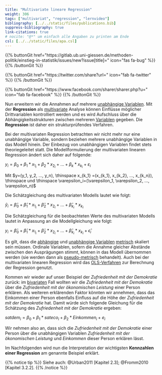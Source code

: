 ```yaml
---
title: "Multivariate lineare Regression"
weight: 306
tags: ["multivariat", "regression", "lernvideo"]
bibliography: [../../static/files/publications.bib]
suppress-bibliography: true
link-citations: true
# nocite: "@*" um einfach alle Angaben zu printen am Ende
csl: [../../static/files/apa.csl]
---
```


{{% buttonGit href=\"https\:\/\/gitlab.ub.uni-giessen.de\/methoden-politik\/einstieg-in-statistik\/issues\/new?issue[title]=\" icon=\"fas fa-bug\" %}} {{% /buttonGit %}} 

{{% buttonGit href=\"https\:\/\/twitter.com\/share?url=\" icon=\"fab fa-twitter\" %}} {{% /buttonGit %}}

{{% buttonGit href=\"https\:\/\/www.facebook.com\/sharer\/sharer.php?u=\" icon=\"fab fa-facebook\" %}} {{% /buttonGit %}}

Nun erweitern wir die Annahmen auf mehrere [unabhängige Variablen](../../glossar/unabhaengigevariable/index.html). Mit der **Regression** als [multivariate](../../glossar/multivariat/index.html) Analyse können Einflüsse möglicher Drittvariablen kontrolliert werden und es wird Aufschluss über die Abhängigkeitsstrukturen zwischen mehreren [Variablen](../../glossar/variable/index.html) gegeben. Die **Regression** ist daher ein strukturprüfendes Verfahren.

Bei der multivariaten Regression betrachten wir nicht mehr nur eine unabhängige Variable, sondern beziehen mehrere unabhängige Variablen in das Modell hinein. Der Einbezug von unabhängigen Variablen findet stets theoriegeleitet statt. Die Modellformulierung der multivariaten linearen Regression ändert sich daher auf folgende:

$y_i = \beta_0 + \beta_1 \ast x_{1_i} + \beta_2 \ast x_{2_i} + ... + \beta_k \ast x_{k_i} + \varepsilon_i$

Mit $y=(y_1, y_2, ..., y_n), \thinspace x_{k_1} =(x_{k_1}, x_{k_2}, ..., x_{k_n}), \thinspace und \thinspace \varepsilon_i=(\varepsilon_1, \varepsilon_2, ..., \varepsilon_n)$

Die Schätzgleichung des multivariaten Modells lautet wie folgt:

$\hat{y}_i = \hat{\beta}_0 + \hat{\beta}_1 \ast x_{1_i} + \hat{\beta}_2 \ast x_{2_i} + ... + \hat{\beta}_{k_i} \ast x_{k_i}$

Die Schätzgleichung für die beobachteten Werte des multivariaten Modells lautet in Anpassung an die Modellgleichung wie folgt:

$y_i = \hat{\beta}_0 + \hat{\beta}_1 \ast x_{1_i} + \hat{\beta}_2 \ast x_{2_i} + ... + \hat{\beta}_{k_i} \ast x_{k_i} + \hat{\epsilon}_i$

Es gilt, dass die [abhängige](../../glossar/abhaengigevariable/index.html) und [unabhängige Variablen](../../glossar/unabhaengigevariable/index.html) [metrisch](../../glossar/metrischesskalenniveau/index.html) skaliert sein müssen. Ordinale Variablen, sofern die Annahme gleicher Abstände zwischen den Ausprägungen stimmt, können in das Modell übernommen werden (sie werden dann als [pseudo-metrisch](../../glossar/pseudometrisch/index.html) behandelt). Auch bei der multivariaten linearen Regression wird das [OLS-Verfahren](../../glossar/ols/index.html) zur Berechnung der Regression genutzt.

Kommen wir wieder auf unser Beispiel der *Zufriedenheit mit der Demokratie* zurück: im [bivariaten](../../glossar/bivariat/index.html) Fall wollten wir die *Zufriedenheit mit der Demokratie* über die *Zufriedenheit mit der ökonomischen Leistung* einer Person erklären. Als weiteren erklärenden Faktor könnten wir annehmen, dass das Einkommen einer Person ebenfalls Einfluss auf die Höhe der *Zufriedenheit mit der Demokratie* hat. Damit würde sich folgende Gleichung für die Schätzung des *Zufriedenheit mit der Demokratie* ergeben:

$satdem_i= \beta_0 + \beta_1 \ast sateco_i + \beta_2 \ast Einkommen_i + e_i$

Wir nehmen also an, dass sich die *Zufriedenheit mit der Demokratie* einer Person über die unabhängigen Variablen *Zufriedenheit mit der ökonomischen Leistung* und *Einkommen* dieser Person erklären lässt.

Im Nachfolgenden wird nun die Interpretation der wichtigsten **Kennzahlen einer Regression** am genannte Beispiel erklärt.

{{% notice tip %}}
Siehe auch: @Urban2011 [Kapitel 2.3]; @Fromm2010 [Kapitel 3.2.2].
{{% /notice %}}